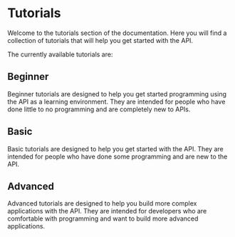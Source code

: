 
# Tutorials

Welcome to the tutorials section of the documentation. Here you will find a collection of tutorials that will help you get started with the API.

The currently available tutorials are:

## Beginner

Beginner tutorials are designed to help you get started programming using the API as a learning environment. They are intended for people who have done little to no programming and are completely new to APIs.

<TutorialsList category="beginner" />

## Basic

Basic tutorials are designed to help you get started with the API. They are intended for people who have done some programming and are new to the API.

<TutorialsList category="basic" />


## Advanced

Advanced tutorials are designed to help you build more complex applications with the API. They are intended for developers who are comfortable with programming and want to build more advanced applications.

<TutorialsList category="advanced" />

